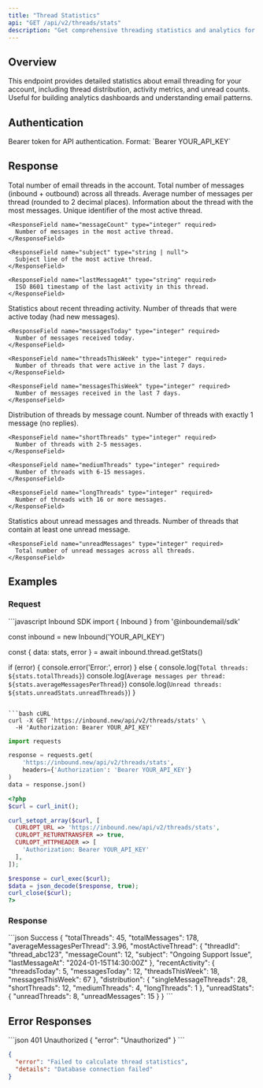 ```yaml
---
title: "Thread Statistics"
api: "GET /api/v2/threads/stats"
description: "Get comprehensive threading statistics and analytics for the authenticated user's account"
---
```


## Overview

This endpoint provides detailed statistics about email threading for your account, including thread distribution, activity metrics, and unread counts. Useful for building analytics dashboards and understanding email patterns.

## Authentication

<ParamField header="Authorization" type="string" required>
  Bearer token for API authentication. Format: `Bearer YOUR_API_KEY`
</ParamField>

## Response

<ResponseField name="totalThreads" type="integer" required>
  Total number of email threads in the account.
</ResponseField>

<ResponseField name="totalMessages" type="integer" required>
  Total number of messages (inbound + outbound) across all threads.
</ResponseField>

<ResponseField name="averageMessagesPerThread" type="number" required>
  Average number of messages per thread (rounded to 2 decimal places).
</ResponseField>

<ResponseField name="mostActiveThread" type="object | null">
  Information about the thread with the most messages.
  
  <Expandable title="Most active thread properties">
    <ResponseField name="threadId" type="string" required>
      Unique identifier of the most active thread.
    </ResponseField>
    
    <ResponseField name="messageCount" type="integer" required>
      Number of messages in the most active thread.
    </ResponseField>
    
    <ResponseField name="subject" type="string | null">
      Subject line of the most active thread.
    </ResponseField>
    
    <ResponseField name="lastMessageAt" type="string" required>
      ISO 8601 timestamp of the last activity in this thread.
    </ResponseField>
  </Expandable>
</ResponseField>

<ResponseField name="recentActivity" type="object" required>
  Statistics about recent threading activity.
  
  <Expandable title="Recent activity properties">
    <ResponseField name="threadsToday" type="integer" required>
      Number of threads that were active today (had new messages).
    </ResponseField>
    
    <ResponseField name="messagesToday" type="integer" required>
      Number of messages received today.
    </ResponseField>
    
    <ResponseField name="threadsThisWeek" type="integer" required>
      Number of threads that were active in the last 7 days.
    </ResponseField>
    
    <ResponseField name="messagesThisWeek" type="integer" required>
      Number of messages received in the last 7 days.
    </ResponseField>
  </Expandable>
</ResponseField>

<ResponseField name="distribution" type="object" required>
  Distribution of threads by message count.
  
  <Expandable title="Distribution properties">
    <ResponseField name="singleMessageThreads" type="integer" required>
      Number of threads with exactly 1 message (no replies).
    </ResponseField>
    
    <ResponseField name="shortThreads" type="integer" required>
      Number of threads with 2-5 messages.
    </ResponseField>
    
    <ResponseField name="mediumThreads" type="integer" required>
      Number of threads with 6-15 messages.
    </ResponseField>
    
    <ResponseField name="longThreads" type="integer" required>
      Number of threads with 16 or more messages.
    </ResponseField>
  </Expandable>
</ResponseField>

<ResponseField name="unreadStats" type="object" required>
  Statistics about unread messages and threads.
  
  <Expandable title="Unread statistics properties">
    <ResponseField name="unreadThreads" type="integer" required>
      Number of threads that contain at least one unread message.
    </ResponseField>
    
    <ResponseField name="unreadMessages" type="integer" required>
      Total number of unread messages across all threads.
    </ResponseField>
  </Expandable>
</ResponseField>

## Examples

### Request

<RequestExample>
```javascript Inbound SDK
import { Inbound } from '@inboundemail/sdk'

const inbound = new Inbound('YOUR_API_KEY')

const { data: stats, error } = await inbound.thread.getStats()

if (error) {
  console.error('Error:', error)
} else {
  console.log(`Total threads: ${stats.totalThreads}`)
  console.log(`Average messages per thread: ${stats.averageMessagesPerThread}`)
  console.log(`Unread threads: ${stats.unreadStats.unreadThreads}`)
}
```

```bash cURL
curl -X GET 'https://inbound.new/api/v2/threads/stats' \
  -H 'Authorization: Bearer YOUR_API_KEY'
```

```python Python
import requests

response = requests.get(
    'https://inbound.new/api/v2/threads/stats',
    headers={'Authorization': 'Bearer YOUR_API_KEY'}
)
data = response.json()
```

```php PHP
<?php
$curl = curl_init();

curl_setopt_array($curl, [
  CURLOPT_URL => 'https://inbound.new/api/v2/threads/stats',
  CURLOPT_RETURNTRANSFER => true,
  CURLOPT_HTTPHEADER => [
    'Authorization: Bearer YOUR_API_KEY'
  ],
]);

$response = curl_exec($curl);
$data = json_decode($response, true);
curl_close($curl);
?>
```
</RequestExample>

### Response

<ResponseExample>
```json Success
{
  "totalThreads": 45,
  "totalMessages": 178,
  "averageMessagesPerThread": 3.96,
  "mostActiveThread": {
    "threadId": "thread_abc123",
    "messageCount": 12,
    "subject": "Ongoing Support Issue",
    "lastMessageAt": "2024-01-15T14:30:00Z"
  },
  "recentActivity": {
    "threadsToday": 5,
    "messagesToday": 12,
    "threadsThisWeek": 18,
    "messagesThisWeek": 67
  },
  "distribution": {
    "singleMessageThreads": 28,
    "shortThreads": 12,
    "mediumThreads": 4,
    "longThreads": 1
  },
  "unreadStats": {
    "unreadThreads": 8,
    "unreadMessages": 15
  }
}
```
</ResponseExample>

## Error Responses

<ResponseExample>
```json 401 Unauthorized
{
  "error": "Unauthorized"
}
```

```json 500 Internal Server Error
{
  "error": "Failed to calculate thread statistics",
  "details": "Database connection failed"
}
```
</ResponseExample>
